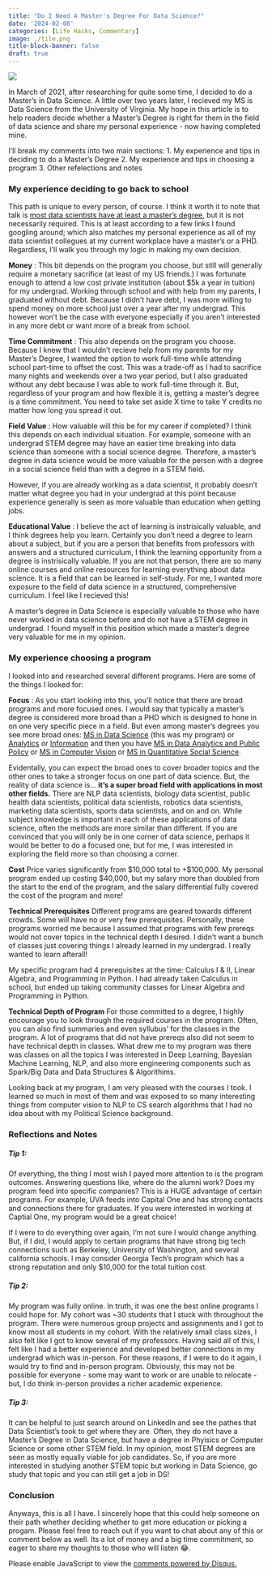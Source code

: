 ```yaml
---
title: "Do I Need A Master's Degree For Data Science?"
date: '2024-02-08'
categories: [Life Hacks, Commentary]
image: ./tile.png
title-block-banner: false
draft: true
---
```


![](./tile.png){fig-align="center"}

In March of 2021, after researching for quite some time, I decided to do a Master's in Data Science. A little over two years later, I recieved my MS is Data Science from the University of Virginia. My hope in this article is to help readers decide whether a Master's Degree is right for them in the field of data science and share my personal experience - now having completed mine.

I'll break my comments into two main sections:
1. My experience and tips in deciding to do a Master's Degree
2. My experience and tips in choosing a program
3. Other refelections and notes

### My experience deciding to go back to school

This path is unique to every person, of course. I think it worth it to note that talk is [most data scientists have at least a master's degree](https://www.zippia.com/data-scientist-jobs/education/?src=chatbot_popout_displayed), but it is not necessarily required. This is at least according to a few links I found googling around; which also matches my personal experience as all of my data scientist collegues at my current workplace have a master's or a PHD. Regardless, I'll walk you through my logic in making my own decision.

**Money** : This bit depends on the program you choose, but still will generally require a monetary sacrifice (at least of my US friends.) I was fortunate enough to attend a low cost private institution (about $5k a year in tuition) for my undergrad. Working through school and with help from my parents, I graduated without debt. Because I didn't have debt, I was more willing to spend money on more school just over a year after my undergrad. This however won't be the case with everyone especially if you aren't interested in any more debt or want more of a break from school. 

**Time Commitment** : This also depends on the program you choose. Because I knew that I wouldn't recieve help from my parents for my Master's Degree, I wanted the option to work full-time while attending school part-time to offset the cost. This was a trade-off as I had to sacrifice many nights and weekends over a two year period, but I also graduated without any debt because I was able to work full-time through it. But, regardless of your program and how flexible it is, getting a master's degree is a time commitment. You need to take set aside X time to take Y credits no matter how long you spread it out.

**Field Value** : How valuable will this be for my career if completed? I think this depends on each individual situation. For example, someone with an undergrad STEM degree may have an easier time breaking into data science than someone with a social science degree. Therefore, a master's degree in data science would be more valuable for the person with a degree in a social science field than with a degree in a STEM field. 

However, if you are already working as a data scientist, it probably doesn't matter what degree you had in your undergrad at this point because experience generally is seen as more valuable than education when getting jobs. 

**Educational Value** : I believe the act of learning is instrisically valuable, and I think degrees help you learn. Certainly you don't need a degree to learn about a subject, but if you are a person that benefits from professors with answers and a structured curriculum, I think the learning opportunity from a degree is instrisically valuable. If you are not that person, there are so many online courses and online resources for learning everything about data science. It is a field that can be learned in self-study. For me, I wanted more exposure to the field of data science in a structured, comprehensive curriculum. I feel like I recieved this!

:::{.callout-tip}
A master's degree in Data Science is especially valuable to those who have never worked in data science before and do not have a STEM degree in undergrad. I found myself in this position which made a master's degree very valuable for me in my opinion.
:::

### My experience choosing a program

I looked into and researched several different programs. Here are some of the things I looked for:

**Focus** : As you start looking into this, you'll notice that there are broad programs and more focused ones. I would say that typically a master's degree is considered more broad than a PHD which is designed to hone in on one very specific piece in a field. But even among master's degrees you see more broad ones: [MS in Data Science](https://datascience.virginia.edu/degrees/msds-residential) (this was my program) or [Analytics](https://pe.gatech.edu/degrees/analytics) or [Information](https://www.ischool.berkeley.edu/programs/mids) and then you have [MS in Data Analytics and Public Policy](https://advanced.jhu.edu/academics/graduate/ms-data-analytics-policy/) or [MS in Computer Vision ](https://www.ri.cmu.edu/education/academic-programs/master-of-science-computer-vision/) or [MS in Quantitative Social Science](https://www.gsas.columbia.edu/content/quantitative-methods-social-sciences). 

Evidentally, you can expect the broad ones to cover broader topics and the other ones to take a stronger focus on one part of data science. But, the reality of data science is... **it's a super broad field with applications in most other fields.** There are NLP data scientists, biology data scientist, public health data scientists, political data scientists, robotics data scientists, marketing data scientists, sports data scientists, and on and on. While subject knowledge is important in each of these applications of data science, often the methods are more similar than different. If you are convinced that you will only be in one corner of data science, perhaps it would be better to do a focused one, but for me, I was interested in exploring the field more so than choosing a corner.

**Cost** Price varies significantly from $10,000 total to +$100,000. My personal program ended up costing $40,000, but my salary more than doubled from the start to the end of the program, and the salary differential fully covered the cost of the program and more!

**Technical Prerequisites** Different programs are geared towards different crowds. Some will have no or very few prerequisites. Personally, these programs worried me because I assumed that programs with few prereqs would not cover topics in the technical depth I desired. I didn't want a bunch of classes just covering things I already learned in my undergrad. I really wanted to learn afterall! 

My specific program had 4 prerequisites at the time: Calculus I & II, Linear Algebra, and Programming in Python. I had already taken Calculus in school, but ended up taking community classes for Linear Algebra and Programming in Python.

**Technical Depth of Program** For those committed to a degree, I highly encourage you to look through the required courses in the program. Often, you can also find summaries and even syllubus' for the classes in the program. A lot of programs that did not have prereqs also did not seem to have technical depth in classes. What drew me to my program was there was classes on all the topics I was interested in Deep Learning, Bayesian Machine Learning, NLP, and also more engineering components such as Spark/Big Data and Data Structures & Algorithims.

Looking back at my program, I am very pleased with the courses I took. I learned so much in most of them and was exposed to so many interesting things from computer vision to NLP to CS search algorithms that I had no idea about with my Political Science background. 

### Reflections and Notes

##### Tip 1:

Of everything, the thing I most wish I payed more attention to is the program outcomes. Answering questions like, where do the alumni work? Does my program feed into specific companies? This is a HUGE advantage of certain programs. For example, UVA feeds into Capital One and has strong contacts and connections there for graduates. If you were interested in working at Captial One, my program would be a great choice!

If I were to do everything over again, I'm not sure I would change anything. But, if I did, I would apply to certain programs that have strong big tech connections such as Berkeley, University of Washington, and several california schools. I may consider Georgia Tech's program which has a strong reputation and only $10,000 for the total tuition cost.

##### Tip 2:

My program was fully online. In truth, it was one the best online programs I could hope for. My cohort was ~30 students that I stuck with throughout the program. There were numerous group projects and assignments and I got to know most all students in my cohort. With the relatively small class sizes, I also felt like I got to know several of my professors. Having said all of this, I felt like I had a better experience and developed better connections in my undergrad which was in-person. For these reasons, if I were to do it again, I would try to find and in-person program. Obviously, this may not be possible for everyone - some may want to work or are unable to relocate - but, I do think in-person provides a richer academic experience.

##### Tip 3:

It can be helpful to just search around on LinkedIn and see the pathes that Data Scientist's took to get where they are. Often, they do not have a Master's Degree in Data Science, but have a degree in Phyisics or Computer Science or some other STEM field. In my opinion, most STEM degrees are seen as mostly equally viable for job candidates. So, if you are more interested in studying another STEM topic but working in Data Science, go study that topic and you can still get a job in DS!

### Conclusion

Anyways, this is all I have. I sincerely hope that this could help someone on their path whether deciding whether to get more education or picking a progam. Please feel free to reach out if you want to chat about any of this or comment below as well. Its a lot of money and a big time commitment, so eager to share my thoughts to those who will listen 😂.


<div id="disqus_thread"></div>
<script>
    /**
    *  RECOMMENDED CONFIGURATION VARIABLES: EDIT AND UNCOMMENT THE SECTION BELOW TO INSERT DYNAMIC VALUES FROM YOUR PLATFORM OR CMS.
    *  LEARN WHY DEFINING THESE VARIABLES IS IMPORTANT: https://disqus.com/admin/universalcode/#configuration-variables    */
    var disqus_config = function () {
    this.page.url = 'https://alexbass.me/posts/masters_degree/';  // Replace PAGE_URL with your page's canonical URL variable
    this.page.identifier = 'masters_degree'; // Replace PAGE_IDENTIFIER with your page's unique identifier variable
    };
    (function() { // DON'T EDIT BELOW THIS LINE
    var d = document, s = d.createElement('script');
    s.src = 'https://alexbassc.disqus.com/embed.js';
    s.setAttribute('data-timestamp', +new Date());
    (d.head || d.body).appendChild(s);
    })();
</script>
<noscript>Please enable JavaScript to view the <a href="https://disqus.com/?ref_noscript">comments powered by Disqus.</a></noscript>

<script id="dsq-count-scr" src="//alexbassc.disqus.com/count.js" async></script>